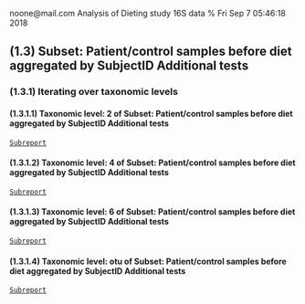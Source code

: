 noone@mail.com
Analysis of Dieting study 16S data
% Fri Sep  7 05:46:18 2018



## \(1.3\) Subset: Patient/control samples before diet aggregated by SubjectID Additional tests




### \(1.3.1\) Iterating over taxonomic levels




#### \(1.3.1.1\) Taxonomic level: 2 of Subset: Patient/control samples before diet aggregated by SubjectID Additional tests

[`Subreport`](./1.3.1.1-report.html)


#### \(1.3.1.2\) Taxonomic level: 4 of Subset: Patient/control samples before diet aggregated by SubjectID Additional tests

[`Subreport`](./1.3.1.2-report.html)


#### \(1.3.1.3\) Taxonomic level: 6 of Subset: Patient/control samples before diet aggregated by SubjectID Additional tests

[`Subreport`](./1.3.1.3-report.html)


#### \(1.3.1.4\) Taxonomic level: otu of Subset: Patient/control samples before diet aggregated by SubjectID Additional tests

[`Subreport`](./1.3.1.4-report.html)